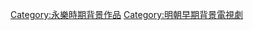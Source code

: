 {{明朝背景作品分類導航|背景電視劇}}

[[Category:永樂時期背景作品|Category:永樂時期背景作品]]
[[Category:明朝早期背景電視劇|Category:明朝早期背景電視劇]]